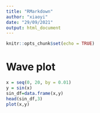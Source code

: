 ```yaml
---
title: "RMarkdown"
author: "xiaoyi"
date: "29/09/2021"
output: html_document
---
```


```r
knitr::opts_chunk$set(echo = TRUE)

```

# Wave plot
```r
x = seq(0, 20, by = 0.01)
y = sin(x)
sin_df=data.frame(x,y)
head(sin_df,3)
plot(x,y)
```